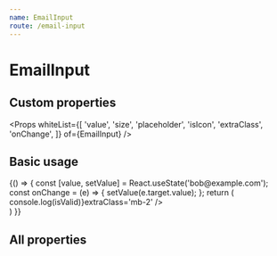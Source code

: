 ```yaml
---
name: EmailInput
route: /email-input
---
```



# EmailInput

## Custom properties

<Props whiteList={[
    'value',
    'size',
    'placeholder',
    'isIcon',
    'extraClass',
    'onChange',
]} of={EmailInput} />

## Basic usage

<Playground>
    {() => {
        const [value, setValue] = React.useState('bob@example.com');
        const onChange = (e) => {
            setValue(e.target.value);
        };
        return (
            <div style={{ display: 'flex', flexDirection: 'column' }}>
                <EmailInput onChange={onChange} value={value} name={'email'} placeholder='Логин' isIcon={true}   checkValid={(isValid) => console.log(isValid)}extraClass='mb-2' />
                <EmailInput onChange={onChange} value={value} name={'email'} isIcon={false} />
            </div>
        )
   }}
</Playground>



## All properties

<Props of={EmailInput} />
